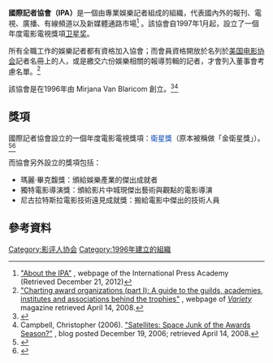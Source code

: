 {{Infobox organization
|name         = 国际记者协会
|image        = 
|image_border = 
|size         = <!-- default 200 -->
|alt          = <!-- alt text; see [[WP:ALT|WP:ALT]] -->
|caption      = 
|abbreviation = IPA
|motto        = 
|formation    = {{Start date|1996}}
|extinction   = <!-- date of extinction, optional -->
|type         = 专业娱乐媒体协会
|status       = <!-- ad hoc, treaty, foundation, etc -->
|purpose      = 向电影、电视、广播和新媒体领域的杰出艺术成就授予荣誉
|headquarters = {{USA}}[[比佛利山_(加利福尼亞州)|加利福尼亚州贝弗利山]]
|location     = 
|coords       = <!-- Coordinates of location using a coordinates template -->
|region_served =
|membership   = 
|leader_title = 主席
|leader_name  = Mirjana Van Blaricom
|main_organ   = <!-- gral. assembly, board of directors, etc -->
|affiliations = <!-- if any -->
|num_staff    = 
|num_volunteers =
|budget       = 
|website      = {{URL|pressacademy.com}}
|remarks      =
}}

'''國際記者協會（IPA）'''是一個由專業娛樂記者組成的組織，代表國內外的報刊、電視、廣播、有線頻道以及新媒體通路市場<ref>[http://www.pressacademy.com/about/ "About the IPA"] {{Wayback|url=http://www.pressacademy.com/about/ |date=20160322035923 }}, webpage of the International Press Academy (Retrieved December 21, 2012)</ref> 。該協會自1997年1月起，設立了一個年度電影電視獎項[[卫星奖|卫星奖]]。

所有全職工作的娛樂記者都有資格加入協會；而會員資格開放於名列於[[美国电影协会|美国电影协会]]記者名冊上的人，或是繳交六份娛樂相關的報導剪輯的記者，才會列入董事會考慮名單。<ref>[http://www.variety.com/awardcentral_article/VR1117952672.html "Charting award organizations (part I): A guide to the guilds, academies, institutes and associations behind the trophies"] {{Wayback|url=http://www.variety.com/awardcentral_article/VR1117952672.html |date=20121020125901 }}, webpage of [[綜藝_(雜誌)|''Variety'']] magazine retrieved April 14, 2008.</ref>

該協會是在1996年由 Mirjana Van Blaricom 創立。<ref>{{cite web | last=Friedman | first=Roger | url=http://www.foxnews.com/story/0,2933,144150,00.html | title=Golden Globe Voters Live the Good Life | publisher=Fox News | date=January 13, 2005 | access-date=2015-11-24 | archive-url=https://web.archive.org/web/20100302224815/http://www.foxnews.com/story/0,2933,144150,00.html | archive-date=2010-03-02 | dead-url=yes }}</ref><ref>Campbell, Christopher (2006). [http://www.cinematical.com/2006/12/19/satellites-space-junk-of-the-awards-season/ "Satellites: Space Junk of the Awards Season?"] {{Wayback|url=http://www.cinematical.com/2006/12/19/satellites-space-junk-of-the-awards-season/ |date=20210113005537 }}, blog posted December 19, 2006; retrieved April 14, 2008.</ref> 

== 獎項 ==
國際記者協會設立的一個年度電影電視獎項：<font color="#0645ad">衛星獎</font>（原本被稱做「金衛星獎」）。<ref>{{cite news |title='Silver Linings Playbook' Wins Five Satellite Awards, Including Best Picture |date=December 15, 2012 |first=Gregg |last=Kilday |work=The Hollywood Reporter |url=http://www.hollywoodreporter.com/race/silver-linings-playbook-wins-satellite-403098 |accessdate=2015-11-24 |archive-date=2017-01-14 |archive-url=https://web.archive.org/web/20170114052433/http://www.hollywoodreporter.com/race/silver-linings-playbook-wins-satellite-403098 |dead-url=no }}</ref><ref>{{cite news |title='Silver Linings,' 'Les Miz' lead Satellite awards noms |first=Anneta |last=Konstantinides |date=December 3, 2012 |work=Variety |url=http://www.variety.com/article/VR1118063038/?refCatId=13 |accessdate=2015-11-24 |archive-date=2012-12-30 |archive-url=https://web.archive.org/web/20121230040711/http://www.variety.com/article/VR1118063038/?refCatId=13 |dead-url=no }}</ref>

而協會另外設立的獎項包括：
* 瑪麗·畢克馥獎：頒給娛樂產業的傑出成就者
* 獨特電影導演獎：頒給影片中城現傑出藝術與觀點的電影導演
* 尼古拉特斯拉電影技術遠見成就獎：搬給電影中傑出的技術人員

== 參考資料 ==
{{Reflist}}
[[Category:影评人协会|Category:影评人协会]]
[[Category:1996年建立的組織|Category:1996年建立的組織]]